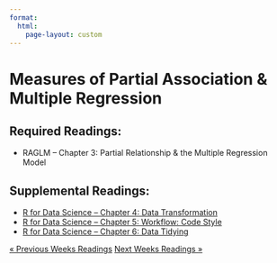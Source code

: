 ```yaml
---
format: 
  html:
    page-layout: custom
---
```

<div class="page-readings">
<h1 class="h1-reading"> Measures of Partial Association & Multiple Regression </h1>
<h2 class="h2-reading">Required Readings:</h2>
<ul class="ul-reading">
<li>RAGLM -- Chapter 3: Partial Relationship & the Multiple Regression Model</li>

</ul>

<h2 class="h2-reading">Supplemental Readings:</h2>
<ul class="ul-reading">
<li><a href="https://r4ds.hadley.nz/data-transform.html">R for Data Science -- Chapter 4: Data Transformation</a></li>
<li><a href="https://r4ds.hadley.nz/workflow-style.html">R for Data Science -- Chapter 5: Workflow: Code Style</a></li>
<li><a href="https://r4ds.hadley.nz/data-tidy.html">R for Data Science -- Chapter 6: Data Tidying</a></li>
</ul>

<div class = "prev-next-container">
<a class="prev-next" href="reading-2.html">&laquo; Previous Weeks Readings</a>
<a class="prev-next" href="reading-4.html">Next Weeks Readings &raquo;</a>
</div>

</div>